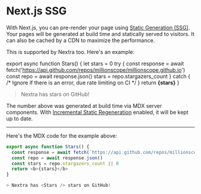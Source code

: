 # Next.js SSG

With Next.js, you can pre-render your page using
[Static Generation (SSG)](https://nextjs.org/docs/basic-features/pages#static-generation-recommended).
Your pages will be generated at build time and statically served to visitors. It
can also be cached by a CDN to maximize the performance.

This is supported by Nextra too. Here's an example:

export async function Stars() {
  let stars = 0
  try {
    const response = await fetch('https://api.github.com/repos/millionscope/millionscope.github.io')
    const repo = await response.json()
    stars = repo.stargazers_count
  } catch {
    /* Ignore if there is an error, due rate limiting on CI */
  }
  return <b>{stars}</b>
}

> Nextra has <Stars /> stars on GitHub!

The number above was generated at build time via MDX server components. With
[Incremental Static Regeneration](https://nextjs.org/docs/basic-features/data-fetching#incremental-static-regeneration)
enabled, it will be kept up to date.

---

Here's the MDX code for the example above:

```js filename="ssg.mdx"
export async function Stars() {
  const response = await fetch(`https://api.github.com/repos/millionscope/millionscope.github.io`)
  const repo = await response.json()
  const stars = repo.stargazers_count || 0
  return <b>{stars}</b>
}

> Nextra has <Stars /> stars on GitHub!
```
